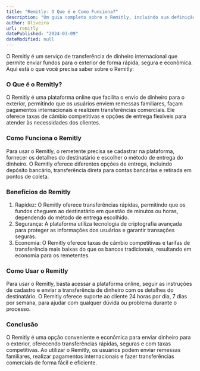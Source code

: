 ```yaml
---
title: "Remitly: O Que é e Como Funciona?"
description: "Um guia completo sobre o Remitly, incluindo sua definição, benefícios e como usar esse serviço para enviar dinheiro internacionalmente."
author: Oliveira
url: remitly
datePublished: "2024-03-09"
dateModified: null
---
```


O Remitly é um serviço de transferência de dinheiro internacional que permite enviar fundos para o exterior de forma rápida, segura e econômica. Aqui está o que você precisa saber sobre o Remitly:

### O Que é o Remitly?

O Remitly é uma plataforma online que facilita o envio de dinheiro para o exterior, permitindo que os usuários enviem remessas familiares, façam pagamentos internacionais e realizem transferências comerciais. Ele oferece taxas de câmbio competitivas e opções de entrega flexíveis para atender às necessidades dos clientes.

### Como Funciona o Remitly

Para usar o Remitly, o remetente precisa se cadastrar na plataforma, fornecer os detalhes do destinatário e escolher o método de entrega do dinheiro. O Remitly oferece diferentes opções de entrega, incluindo depósito bancário, transferência direta para contas bancárias e retirada em pontos de coleta.

### Benefícios do Remitly

1. Rapidez: O Remitly oferece transferências rápidas, permitindo que os fundos cheguem ao destinatário em questão de minutos ou horas, dependendo do método de entrega escolhido.
2. Segurança: A plataforma utiliza tecnologia de criptografia avançada para proteger as informações dos usuários e garantir transações seguras.
3. Economia: O Remitly oferece taxas de câmbio competitivas e tarifas de transferência mais baixas do que os bancos tradicionais, resultando em economia para os remetentes.

### Como Usar o Remitly

Para usar o Remitly, basta acessar a plataforma online, seguir as instruções de cadastro e enviar a transferência de dinheiro com os detalhes do destinatário. O Remitly oferece suporte ao cliente 24 horas por dia, 7 dias por semana, para ajudar com qualquer dúvida ou problema durante o processo.

### Conclusão

O Remitly é uma opção conveniente e econômica para enviar dinheiro para o exterior, oferecendo transferências rápidas, seguras e com taxas competitivas. Ao utilizar o Remitly, os usuários podem enviar remessas familiares, realizar pagamentos internacionais e fazer transferências comerciais de forma fácil e eficiente.
